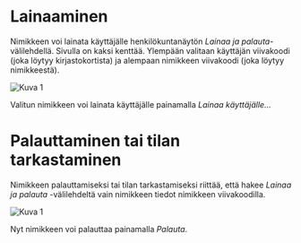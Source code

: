 # Lainaaminen
Nimikkeen voi lainata käyttäjälle henkilökuntanäytön *Lainaa ja palauta*-välilehdellä. Sivulla on kaksi kenttää. Ylempään valitaan käyttäjän viivakoodi (joka löytyy kirjastokortista) ja alempaan nimikkeen viivakoodi (joka löytyy nimikkeestä).

![Kuva 1](//localhost:3000/img/circulation-1.png)

Valitun nimikkeen voi lainata käyttäjälle painamalla *Lainaa käyttäjälle...*

# Palauttaminen tai tilan tarkastaminen
Nimikkeen palauttamiseksi tai tilan tarkastamiseksi riittää, että hakee *Lainaa ja palauta* -välilehdeltä vain nimikkeen tiedot nimikkeen viivakoodilla.

![Kuva 1](//localhost:3000/img/circulation-2.png)

Nyt nimikkeen voi palauttaa painamalla *Palauta*.
